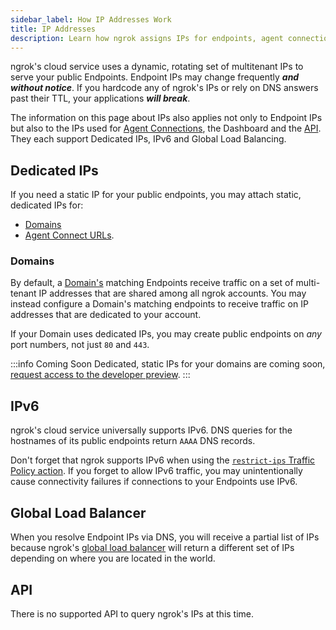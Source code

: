 ```yaml
---
sidebar_label: How IP Addresses Work
title: IP Addresses
description: Learn how ngrok assigns IPs for endpoints, agent connections, and the dashboard API.
---
```


ngrok's cloud service uses a dynamic, rotating set of multitenant IPs to serve
your public Endpoints. Endpoint IPs may change frequently **_and without
notice_**. If you hardcode any of ngrok's IPs or rely on DNS answers past their
TTL, your applications **_will break_**.

The information on this page about IPs also applies not only to Endpoint IPs
but also to the IPs used for [Agent Connections](/agent/ingress/), the
Dashboard and the [API](/api/). They each support Dedicated IPs, IPv6 and
Global Load Balancing.

## Dedicated IPs

If you need a static IP for your public endpoints, you may attach static,
dedicated IPs for:

- [Domains](#domains)
- [Agent Connect URLs](/agent/ingress/#dedicated-ips).

### Domains

By default, a [Domain's](/universal-gateway/domains/what-are-domains/) matching Endpoints receive traffic on a set of
multi-tenant IP addresses that are shared among all ngrok accounts. You may instead configure a Domain's matching endpoints to receive traffic on IP addresses that are dedicated to your account.

If your Domain uses dedicated IPs, you may create public endpoints on _any_
port numbers, not just `80` and `443`.

:::info Coming Soon
Dedicated, static IPs for your domains are coming soon, [request access to the
developer preview](https://dashboard.ngrok.com/developer-preview).
:::

## IPv6

ngrok's cloud service universally supports IPv6. DNS queries for the hostnames
of its public endpoints return `AAAA` DNS records.

Don't forget that ngrok supports IPv6 when using the [`restrict-ips` Traffic
Policy action](/traffic-policy/actions/restrict-ips/). If you forget to allow IPv6
traffic, you may unintentionally cause connectivity failures if connections to
your Endpoints use IPv6.

## Global Load Balancer

When you resolve Endpoint IPs via DNS, you will receive a partial list of IPs
because ngrok's [global load
balancer](/universal-gateway/global-load-balancer/) will return a different set
of IPs depending on where you are located in the world.

## API

There is no supported API to query ngrok's IPs at this time.
